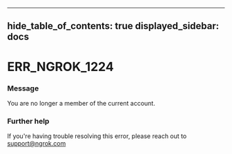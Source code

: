 

---
hide_table_of_contents: true
displayed_sidebar: docs
---


# ERR_NGROK_1224

### Message
You are no longer a member of the current account.

<ErrorDetails />



### Further help
If you're having trouble resolving this error, please reach out to [support@ngrok.com](mailto:support@ngrok.com?subject=Help%20with%20ERR_NGROK_1224)

